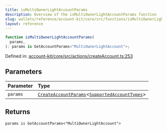 ```yaml
---
title: isMultiOwnerLightAccountParams
description: Overview of the isMultiOwnerLightAccountParams function
slug: wallets/reference/account-kit/core/src/functions/isMultiOwnerLightAccountParams
layout: reference
---
```


```ts
function isMultiOwnerLightAccountParams(
  params,
): params is GetAccountParams<"MultiOwnerLightAccount">;
```

Defined in: [account-kit/core/src/actions/createAccount.ts:253](https://github.com/alchemyplatform/aa-sdk/blob/923a52171f7246172caf350853843e6680197da9/account-kit/core/src/actions/createAccount.ts#L253)

## Parameters

| Parameter | Type                                                                                                                                    |
| :-------- | :-------------------------------------------------------------------------------------------------------------------------------------- |
| `params`  | [`CreateAccountParams`](../type-aliases/CreateAccountParams.mdx)\<[`SupportedAccountTypes`](../type-aliases/SupportedAccountTypes.mdx)> |

## Returns

`params is GetAccountParams<"MultiOwnerLightAccount">`
